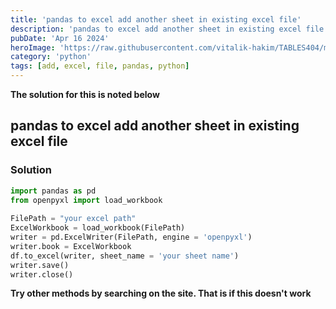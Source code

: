 ```yaml
---
title: 'pandas to excel add another sheet in existing excel file'
description: 'pandas to excel add another sheet in existing excel file'
pubDate: 'Apr 16 2024'
heroImage: 'https://raw.githubusercontent.com/vitalik-hakim/TABLES404/main/error_b/python.jpg'
category: 'python'
tags: [add, excel, file, pandas, python]
---
```


**The solution for this is noted below**

## pandas to excel add another sheet in existing excel file

### Solution

```python
import pandas as pd
from openpyxl import load_workbook
 
FilePath = "your excel path"
ExcelWorkbook = load_workbook(FilePath)
writer = pd.ExcelWriter(FilePath, engine = 'openpyxl')
writer.book = ExcelWorkbook
df.to_excel(writer, sheet_name = 'your sheet name')
writer.save()
writer.close()
```

**Try other methods by searching on the site. That is if this doesn't work**
